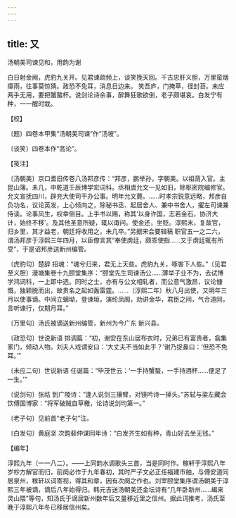 ```yaml
---
---
---
```

title: 又
---



汤朝美司谏见和，用韵为谢





白日射金阙，虎豹九关开。见君谏疏频上，谈笑挽天回。千古忠肝义胆，万里蛮烟瘴雨，往事莫惊猜。政恐不免耳，消息日边来。 笑吾庐，门掩草，径封苔。未应两手无用，要把蟹螯杯。说剑论诗余事，醉舞狂歌欲倒，老子颇堪哀。白发宁有种，一一醒时栽。





【校】


〔题〕四卷本甲集“汤朝美司谏”作“汤坡”。

〔谈笑〕四卷本作“高论”。





【笺注】


〔汤朝美〕京口耆旧传卷八汤邦彦传：“邦彦，鹏举孙，字朝美。以祖荫入官。主昆山簿。未几，中乾道壬辰博学宏词科。丞相虞允文一见如旧，除枢密院编修官。允文宣抚四川，辟充大使司干办公事。明年允文薨。……时孝宗锐意远略，邦彦自负功名，议论英发，上心倾向之，除秘书丞、起居舍人、兼中书舍人，擢左司谏兼侍读。论事风生，权幸侧目。上手书以赐，称其‘以身许国，志若金石，协济大计，始终不移’。及其他圣意所疑，辄以诹问。使金还，坐贬。淳熙末，复故官，归乡里，其才益老，朝廷将收用之，未几卒。”另据宋会要辑稿 职官五一之二六，谓汤邦彦于淳熙三年四月，以臣僚言其“奉使虏廷，颇乖使指……又于虏廷辄有所受”，于是诏邦彦送新州编管。

〔虎豹句〕楚辞 招魂：“魂兮归来，君无上天些。虎豹九关，啄害下人些。”〔见君至义胆〕漫塘集卷十九颐堂集序：“颐堂先生司谏汤公……薄举子业不为，去试博学鸿词科，一上即中选。同时之士，亦有与公文相轧者，而公意气激昂，议论慷慨，独颖脱而出，故贵名之起如轰雷霆。……（淳熙二年）秋八月出使，又明年三月以使事谪。中间立螭坳，登谏垣，演纶凤阁，劝讲金华，君臣之间，气合道同，言听谏行，仅期月耳。”

〔万里句〕汤氏被谪送新州编管，新州为今广东 新兴县。

〔政恐句〕世说新语 排调篇：“初，谢安在东山居布衣时，兄弟已有富贵者，翕集家门，倾动人物。刘夫人戏谓安曰：‘大丈夫不当如此乎？’谢乃捉鼻曰：‘但恐不免耳。’”

〔未应二句〕世说新语 任诞篇：“毕茂世云：‘一手持蟹螯，一手持酒杯……便足了一生。’”

〔说剑句〕张祜 到广陵诗：“逢人说剑三攘臂，对镜吟诗一掉头。”苏轼与梁左藏会饮傅国博家：“将军破贼自草檄，论诗说剑均第一。”

〔老子句〕见前首“老子句”注。

〔白发句〕黄庭坚 次韵裴仲谋同年诗：“白发齐生如有种，青山好去坐无钱。”





【编年】


淳熙九年（一一八二）。——上同韵水调歌头三首，当是同时作。稼轩于淳熙八年岁杪方解官而归，前阕必作于九年春初，其时严子文必正任福建市舶，与傅安道同居泉州，稼轩以词寄视，得其和章，因有次阕之作也。刘宰颐堂集序谓汤朝美于淳熙三年被谪，谪后八年始得归。韩元吉送汤朝美还金坛诗有“几年卧新州……朅来灵山隈”等句，知汤氏于谪居新州数年后又量移近里之信州。据此词推考，汤氏至晚于淳熙八年冬已移居信州矣。